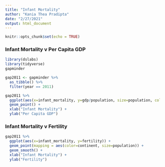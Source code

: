```yaml
---
title: "Infant Mortality"
author: "Kania Thea Pradipta"
date: "2/27/2021"
output: html_document
---
```


```r
knitr::opts_chunk$set(echo = TRUE)
```

### Infant Mortality v Per Capita GDP

```r
library(dslabs)
library(tidyverse)
gapminder
```

```r
gap2011 <- gapminder %>%
  as_tibble() %>%
  filter(year == 2011)
```

```r
gap2011 %>%
  ggplot(aes(x=infant_mortality, y=gdp/population, size=population, color=continent)) +
  geom_point() +
  xlab("Infant Mortality") +
  ylab("Per Capita GDP")
```

### Infant Mortality v Fertility

```r
gap2011 %>%
  ggplot(aes(x=infant_mortality, y=fertility)) +
  geom_point(mapping = aes(color=continent, size=population)) +
  geom_smooth() +
  xlab("Infant Mortality") +
  ylab("Fertility")
```